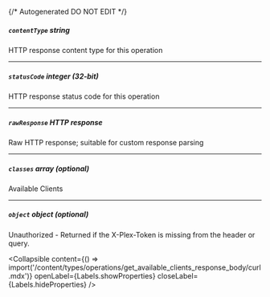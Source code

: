 {/* Autogenerated DO NOT EDIT  */}

##### `contentType` _string_
HTTP response content type for this operation

---
##### `statusCode` _integer (32-bit)_
HTTP response status code for this operation

---
##### `rawResponse` _HTTP response_
Raw HTTP response; suitable for custom response parsing

---
##### `classes` _array (optional)_
Available Clients

---
##### `object` _object (optional)_
Unauthorized \- Returned if the X\-Plex\-Token is missing from the header or query.

<Collapsible content={() => import('/content/types/operations/get_available_clients_response_body/curl.mdx')} openLabel={Labels.showProperties} closeLabel={Labels.hideProperties} />



